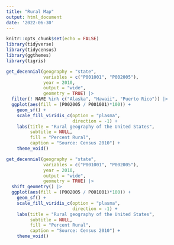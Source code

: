 ```yaml
---
title: "Rural Map"
output: html_document
date: '2022-06-30'
---
```


```r
knitr::opts_chunk$set(echo = FALSE)
library(tidyverse)
library(tidycensus)
library(ggthemes)
library(tigris)
```

```r
get_decennial(geography = "state", 
              variables = c("P001001", "P002005"), 
              year = 2010, 
              output = "wide", 
              geometry = TRUE) |> 
  filter(! NAME %in% c("Alaska", "Hawaii", "Puerto Rico")) |> 
  ggplot(aes(fill = (P002005 / P001001)*100)) + 
    geom_sf() + 
    scale_fill_viridis_c(option = "plasma", 
                         direction = -1) + 
    labs(title = "Rural geography of the United States", 
         subtitle = NULL,
         fill = "Percent Rural", 
         caption = "Source: Census 2010") + 
    theme_void()
```

```r
get_decennial(geography = "state", 
              variables = c("P001001", "P002005"), 
              year = 2010, 
              output = "wide", 
              geometry = TRUE) |> 
  shift_geometry() |> 
  ggplot(aes(fill = (P002005 / P001001)*100)) + 
    geom_sf() + 
    scale_fill_viridis_c(option = "plasma", 
                         direction = -1) + 
    labs(title = "Rural geography of the United States", 
         subtitle = NULL,
         fill = "Percent Rural", 
         caption = "Source: Census 2010") + 
    theme_void()
```


